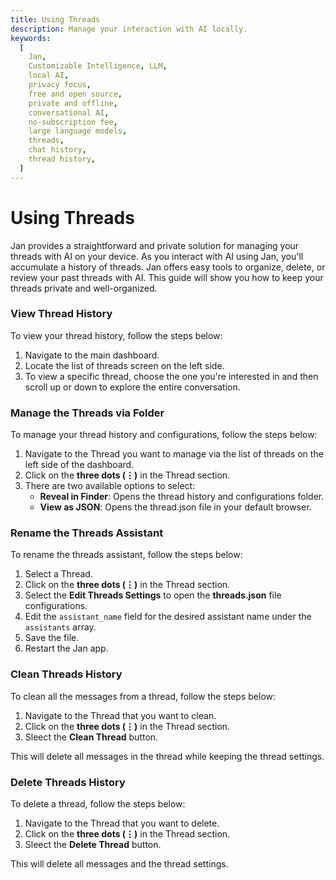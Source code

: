```yaml
---
title: Using Threads
description: Manage your interaction with AI locally.
keywords:
  [
    Jan,
    Customizable Intelligence, LLM,
    local AI,
    privacy focus,
    free and open source,
    private and offline,
    conversational AI,
    no-subscription fee,
    large language models,
    threads,
    chat history,
    thread history,
  ]
---
```



# Using Threads

Jan provides a straightforward and private solution for managing your threads with AI on your device. As you interact with AI using Jan, you'll accumulate a history of threads.
Jan offers easy tools to organize, delete, or review your past threads with AI. This guide will show you how to keep your threads private and well-organized.

### View Thread History

To view your thread history, follow the steps below:

1. Navigate to the main dashboard.
2. Locate the list of threads screen on the left side.
3. To view a specific thread, choose the one you're interested in and then scroll up or down to explore the entire conversation.

### Manage the Threads via Folder

To manage your thread history and configurations, follow the steps below:

1. Navigate to the Thread you want to manage via the list of threads on the left side of the dashboard.
2. Click on the **three dots (⋮)** in the Thread section.
3. There are two available options to select:
   - **Reveal in Finder**: Opens the thread history and configurations folder.
   - **View as JSON**: Opens the thread.json file in your default browser.

### Rename the Threads Assistant

To rename the threads assistant, follow the steps below:

1. Select a Thread.
2. Click on the **three dots (⋮)** in the Thread section.
3. Select the **Edit Threads Settings** to open the **threads.json** file configurations.
4. Edit the `assistant_name` field for the desired assistant name under the `assistants` array.
5. Save the file.
6. Restart the Jan app.

### Clean Threads History

To clean all the messages from a thread, follow the steps below:

1. Navigate to the Thread that you want to clean.
2. Click on the **three dots (⋮)** in the Thread section.
3. Sleect the **Clean Thread** button.

<Callout type="info">
  This will delete all messages in the thread while keeping the thread settings.
</Callout>

### Delete Threads History

To delete a thread, follow the steps below:

1. Navigate to the Thread that you want to delete.
2. Click on the **three dots (⋮)** in the Thread section.
3. Sleect the **Delete Thread** button.

<Callout type="info">
  This will delete all messages and the thread settings.
</Callout>
